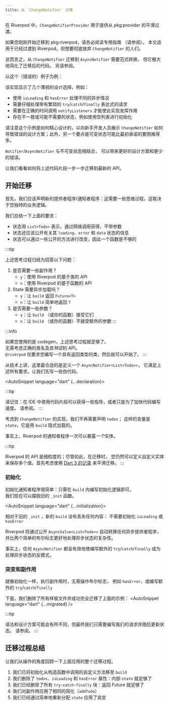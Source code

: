 ```yaml
---
title: 从 `ChangeNotifier` 迁移
---
```





<!---
Within Riverpod, `ChangeNotifierProvider` is meant to be used to offer a smooth transition from
pkg:provider.
-->
在 Riverpod 中，`ChangeNotifierProvider` 用于提供从 pkg:provider 的平滑过渡。

<!---
If you've just started a migration to pkg:riverpod, make sure you read the dedicated guide
(see <Link documentID="from_provider/quickstart" />).
This article is meant for folks that already transitioned to riverpod, but want to move away from
`ChangeNotifier`.
-->
如果您刚刚开始迁移到 pkg:riverpod，请务必阅读专用指南
（请参阅<Link documentID="from_provider/quickstart" />）。
本文适用于已经过渡到 Riverpod，但想要彻底放弃 `ChangeNotifier` 的人们。

<!---
All in all, migrating from `ChangeNotifier` to `AsyncNotifier` requires a
paradigm shift, but it brings great simplification with the resulting migrated
code. See also <Link documentID="concepts/why_immutability" />.
-->
总而言之，从 `ChangeNotifier` 迁移到 `AsyncNotifier` 需要范式转换，
但它极大地简化了迁移后的代码。
另请参阅<Link documentID="concepts/why_immutability" />。

<!---
Take this (faulty) example:
-->
以这个（错误的）例子为例：
<AutoSnippet raw={old} />

<!---
This implementation shows several weak design choices such as:
- The usage of `isLoading` and `hasError` to handle different asynchronous cases
- The need to carefully handle requests with tedious `try`/`catch`/`finally` expressions
- The need to invoke `notifyListeners` at the right times to make this implementation work
- The presence of inconsistent or possibly undesirable states, e.g. initialization with an empty list
-->
该实现显示了几个薄弱的设计选择，例如：
- 使用 `isLoading` 和 `hasError` 处理不同的异步情况
- 需要仔细处理带有繁琐的 `try`/`catch`/`finally` 表达式的请求
- 需要在正确的时间调用 `notifyListeners` 才能使此实现发挥作用
- 存在不一致或可能不需要的状态，例如使用空列表进行初始化

<!---
Note how this example has been crafted to show how `ChangeNotifier` can lead to faulty design choices
for newbie developers; also, another takeaway is that mutable state might be way harder than it
initially promises.
-->
请注意这个示例是如何精心设计的，以向新手开发人员展示 `ChangeNotifier`
如何导致错误的设计方案；此外，另一个要点是可变状态可能比最初承诺的要困难得多。

<!---
`Notifier`/`AsyncNotifier`, in combination with immutable state, can lead to better design choices
and less errors.
-->
`Notifier`/`AsyncNotifier` 与不可变状态相结合，
可以带来更好的设计方案和更少的错误。

<!---
Let's see how to migrate the above snippet, one step at a time, towards the newest APIs.
-->
让我们看看如何将上述代码片段一步一步迁移到最新的 API。


<!---
## Start your migration
-->
## 开始迁移​
<!---
First, we should declare the new provider / notifier: this requires some thought process which
depends on your unique business logic.
-->
首先，我们应该声明新的提供者程序/通知者程序：这需要一些思维过程，这取决于您独特的业务逻辑。

<!---
Let's summarize the above requirements:
- State is represented with `List<Todo>`, which obtained via a network call, with no parameters
- State should *also* expose info about its `loading`, `error` and `data` state
- State can be mutated via some exposed methods, thus a function isn't enough
-->
我们总结一下上面的要求：
- 状态用 `List<Todo>` 表示，通过网络调用获得，不带参数
- 状态还应该公开有关其 `loading`、`error` 和 `data` 状态的信息
- 状态可以通过一些公开的方法进行改变，因此一个函数是不够的

:::tip
<!---
The above thought process boils down to answering the following questions:
1. Are some side effects required?
    - `y`: Use riverpod's class-based API
    - `n`: Use riverpod's function-based API
2. Does state need to be loaded asynchronously?
    - `y`: Let `build` return a `Future<T>`
    - `n`: Let `build` simply return `T`
3. Are some parameters required?
    - `y`: Let `build` (or your function) accept them
    - `n`: Let `build` (or your function) accept no extra parameters
-->
上述思考过程归结为回答以下问题：
1. 是否需要一些副作用？
    - `y`：使用 Riverpod 的基于类的 API
    - `n`：使用 Riverpod 的基于函数的 API
1. State 需要异步加载吗？
    - `y`：让 `build` 返回 `Future<T>`
    - `n`：让 `build` 简单地返回 `T`
1. 是否需要一些参数？
    - `y`：让 `build` （或你的函数）接受它们
    - `n`：让 `build` （或你的函数）不接受额外的参数
:::

:::info
<!---
If you're using codegen, the above thought process is enough.  
There's no need to think about the right class names and their *specific* APIs.  
`@riverpod` only asks you to write a class with its return type, and you're good to go.
-->
如果您使用的是 codegen，上述思考过程就足够了。  
无需考虑正确的类名及其*特定*的 API。  
`@riverpod` 仅要求您编写一个具有返回类型的类，然后就可以开始了。
:::

<!---
Technically, the best fit here is to define a `AsyncNotifier<List<Todo>>`,
which meets all the above requirements. Let's write some pseudocode first.
-->
从技术上讲，这里最合适的是定义一个 `AsyncNotifier<List<Todo>>`，
它满足上述所有要求。让我们先写一些伪代码。

<AutoSnippet language="dart" {...declaration}></AutoSnippet>

:::tip
<!---
Remember: use snippets in your IDE to get some guidance, or just to speed up your code writing.
See <Link documentID="introduction/getting_started" hash="going-further-installing-code-snippets" />.
-->
请记住：在 IDE 中使用代码片段可以获得一些指导，或者只是为了加快代码编写速度。
请参阅<Link documentID="introduction/getting_started" hash="going-further-installing-code-snippets" />。
:::

<!---
With respect with `ChangeNotifier`'s implementation, we don't need to declare `todos` anymore;
such variable is `state`, which is implicitly loaded with `build`.
-->
考虑到 `ChangeNotifier` 的实现，我们不再需要声明 `todos`；
这样的变量是 `state`，它是用 `build` 隐式加载的。

<!---
Indeed, riverpod's notifiers can expose *one* entity at a time.
-->
事实上，Riverpod 的通知者程序一次可以暴露*一个*实体。

:::tip
<!---
Riverpod's API is meant to be granular; nonetheless, when migrating, you can still define a custom
entity to hold multiple values. Consider using [Dart 3's records](https://dart.dev/language/records)
to smooth out the migration at first.
-->
Riverpod 的 API 是细粒度的；尽管如此，在迁移时，
您仍然可以定义自定义实体来保存多个值。首先考虑使用 [Dart 3 的记录](https://dart.dev/language/records)
来平滑迁移。
:::


<!---
### Initialization
-->
### 初始化​
<!---
Initializing a notifier is easy: just write initialization logic inside `build`.
We can now get rid of the old `_init` function.
-->
初始化通知者程序很简单：只需在 `build` 内编写初始化逻辑即可。  
我们现在可以摆脱旧的 `_init` 函数。

<AutoSnippet language="dart" {...initialization}></AutoSnippet>

<!---
With respect of the old `_init`, the new `build` isn't missing anything: there is no need to
initialize variables such as `isLoading` or `hasError` anymore.
-->
相对于旧的 `_init` ，新的 `build` 没有丢失任何内容：
不需要初始化 `isLoading` 或 `hasError`

<!---
Riverpod will automatically translate any asynchronous provider, via exposing an `AsyncValue<List<Todo>>`
and handles the intricacies of asynchronous state way better than what two simple boolean flags can do.
-->
Riverpod 将通过公开 `AsyncValue<List<Todo>>` 自动转换任何异步提供者程序，
并比两个简单的布尔标志更好地处理异步状态的复杂性。

<!---
Indeed, any `AsyncNotifier` effectively makes writing additional `try`/`catch`/`finally` an anti-pattern
for handling asynchronous state.
-->
事实上，任何 `AsyncNotifier` 都会有效地使编写额外的 `try`/`catch`/`finally` 成为处理异步状态的反模式。


<!---
### Mutations and Side Effects
-->
### 突变和副作用​
<!---
Just like initialization, when performing side effects there's no need to manipulate boolean flags
such as `hasError`, or to write additional `try`/`catch`/`finally` blocks.
-->
就像初始化一样，执行副作用时，无需操作布尔标志，
例如 `hasError`，或编写额外的 `try`/`catch`/`finally`

<!---
Below, we've cut down all the boilerplate and successfully fully migrated the above example:
-->
下面，我们删除了所有样板文件并成功完全迁移了上面的示例：
<AutoSnippet language="dart" {...migrated} />

:::tip
<!---
Syntax and design choices may vary, but in the end we just need to write our request and update
state afterwards. See <Link documentID="essentials/side_effects" />.
-->
语法和设计方案可能会有所不同，但最终我们只需要编写我们的请求并随后更新状态。
请参阅<Link documentID="essentials/side_effects" />。
:::

<!---
## Migration Process Summary
-->
## 迁移过程总结

<!---
Let's review the whole migration process applied above, from a operational point of view.
-->
让我们从操作的角度回顾一下上面应用的整个迁移过程。

<!---
1. We've moved the initialization, away from a custom method invoked in a constructor, to `build`
2. We've removed `todos`, `isLoading` and `hasError` properties: internal `state` will suffice
3. We've removed any `try`-`catch`-`finally` blocks: returning the future is enough
4. We've applied the same simplification on the side effects (`addTodo`)
5. We've applied the mutations, via simply reassign `state`
-->
1. 我们已将初始化从构造函数中调用的自定义方法移至 `build`
1. 我们删除了 `todos`、`isLoading` 和 `hasError` 属性：内部 `state` 就足够了
1. 我们已经删除了所有 `try`-`catch`-`finally` 块：返回 Future 就足够了
1. 我们对副作用应用了相同的简化（`addTodo`）
1. 我们已经通过简单地重新分配 `state` 应用了突变
